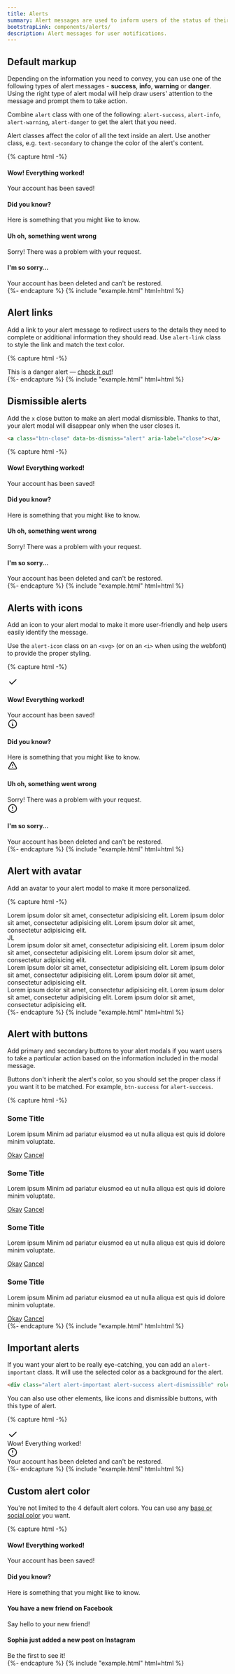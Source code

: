 ```yaml
---
title: Alerts
summary: Alert messages are used to inform users of the status of their action and help them solve any problems that might have occurred. Good design of alert modals is very important for the overall user experience of a website or app.
bootstrapLink: components/alerts/
description: Alert messages for user notifications.
---
```


## Default markup

Depending on the information you need to convey, you can use one of the following types of alert messages - **success**, **info**, **warning** or **danger**. Using the right type of alert modal will help draw users' attention to the message and prompt them to take action.

Combine `alert` class with one of the following: `alert-success`, `alert-info`, `alert-warning`, `alert-danger` to get the alert that you need.

Alert classes affect the color of all the text inside an alert. Use another class, e.g. `text-secondary` to change the color of the alert's content.

{% capture html -%}
<div class="alert alert-success" role="alert">
  <h4 class="alert-title">Wow! Everything worked!</h4>
  <div class="text-secondary">Your account has been saved!</div>
</div>
<div class="alert alert-info" role="alert">
  <h4 class="alert-title">Did you know?</h4>
  <div class="text-secondary">Here is something that you might like to know.</div>
</div>
<div class="alert alert-warning" role="alert">
  <h4 class="alert-title">Uh oh, something went wrong</h4>
  <div class="text-secondary">Sorry! There was a problem with your request.</div>
</div>
<div class="alert alert-danger" role="alert">
  <h4 class="alert-title">I'm so sorry&hellip;</h4>
  <div class="text-secondary">Your account has been deleted and can't be restored.</div>
</div>
{%- endcapture %}
{% include "example.html" html=html %}

## Alert links

Add a link to your alert message to redirect users to the details they need to complete or additional information they should read. Use `alert-link` class to style the link and match the text color.

{% capture html -%}
<div class="alert alert-danger m-0">
  This is a danger alert — <a href="#" class="alert-link">check it out</a>!
</div>
{%- endcapture %}
{% include "example.html" html=html %}

## Dismissible alerts

Add the `x` close button to make an alert modal dismissible. Thanks to that, your alert modal will disappear only when the user closes it.

```html
<a class="btn-close" data-bs-dismiss="alert" aria-label="close"></a>
```

{% capture html -%}
<div class="alert alert-success alert-dismissible" role="alert">
  <div>
    <h4 class="alert-title">Wow! Everything worked!</h4>
    <div class="text-secondary">Your account has been saved!</div>
  </div>
  <a class="btn-close" data-bs-dismiss="alert" aria-label="close"></a>
</div>
<div class="alert alert-info alert-dismissible" role="alert">
  <div>
    <h4 class="alert-title">Did you know?</h4>
    <div class="text-secondary">Here is something that you might like to know.</div>
  </div>
  <a class="btn-close" data-bs-dismiss="alert" aria-label="close"></a>
</div>
<div class="alert alert-warning alert-dismissible" role="alert">
  <div>
    <h4 class="alert-title">Uh oh, something went wrong</h4>
    <div class="text-secondary">Sorry! There was a problem with your request.</div>
  </div>
  <a class="btn-close" data-bs-dismiss="alert" aria-label="close"></a>
</div>
<div class="alert alert-danger alert-dismissible" role="alert">
  <div>
    <h4 class="alert-title">I'm so sorry&hellip;</h4>
    <div class="text-secondary">Your account has been deleted and can't be restored.</div>
  </div>
  <a class="btn-close" data-bs-dismiss="alert" aria-label="close"></a>
</div>
{%- endcapture %}
{% include "example.html" html=html %}

## Alerts with icons

Add an icon to your alert modal to make it more user-friendly and help users easily identify the message.

Use the `alert-icon` class on an `<svg>` (or on an `<i>` when using the webfont) to provide the proper styling.

{% capture html -%}
<div class="alert alert-success" role="alert">
  <div class="d-flex">
    <div>
      <svg
        xmlns="http://www.w3.org/2000/svg"
        class="icon alert-icon"
        width="24"
        height="24"
        viewBox="0 0 24 24"
        stroke-width="2"
        stroke="currentColor"
        fill="none"
        stroke-linecap="round"
        stroke-linejoin="round"
      >
        <path stroke="none" d="M0 0h24v24H0z" fill="none" />
        <path d="M5 12l5 5l10 -10" />
      </svg>
    </div>
    <div>
      <h4 class="alert-title">Wow! Everything worked!</h4>
      <div class="text-secondary">Your account has been saved!</div>
    </div>
  </div>
</div>
<div class="alert alert-info" role="alert">
  <div class="d-flex">
    <div>
      <svg
        xmlns="http://www.w3.org/2000/svg"
        class="icon alert-icon"
        width="24"
        height="24"
        viewBox="0 0 24 24"
        stroke-width="2"
        stroke="currentColor"
        fill="none"
        stroke-linecap="round"
        stroke-linejoin="round"
      >
        <path stroke="none" d="M0 0h24v24H0z" fill="none" />
        <circle cx="12" cy="12" r="9" />
        <line x1="12" y1="8" x2="12.01" y2="8" />
        <polyline points="11 12 12 12 12 16 13 16" />
      </svg>
    </div>
    <div>
      <h4 class="alert-title">Did you know?</h4>
      <div class="text-secondary">Here is something that you might like to know.</div>
    </div>
  </div>
</div>
<div class="alert alert-warning" role="alert">
  <div class="d-flex">
    <div>
      <svg
        xmlns="http://www.w3.org/2000/svg"
        class="icon alert-icon"
        width="24"
        height="24"
        viewBox="0 0 24 24"
        stroke-width="2"
        stroke="currentColor"
        fill="none"
        stroke-linecap="round"
        stroke-linejoin="round"
      >
        <path stroke="none" d="M0 0h24v24H0z" fill="none" />
        <path d="M12 9v2m0 4v.01" />
        <path
          d="M5 19h14a2 2 0 0 0 1.84 -2.75l-7.1 -12.25a2 2 0 0 0 -3.5 0l-7.1 12.25a2 2 0 0 0 1.75 2.75"
        />
      </svg>
    </div>
    <div>
      <h4 class="alert-title">Uh oh, something went wrong</h4>
      <div class="text-secondary">Sorry! There was a problem with your request.</div>
    </div>
  </div>
</div>
<div class="alert alert-danger" role="alert">
  <div class="d-flex">
    <div>
      <svg
        xmlns="http://www.w3.org/2000/svg"
        class="icon alert-icon"
        width="24"
        height="24"
        viewBox="0 0 24 24"
        stroke-width="2"
        stroke="currentColor"
        fill="none"
        stroke-linecap="round"
        stroke-linejoin="round"
      >
        <path stroke="none" d="M0 0h24v24H0z" fill="none" />
        <circle cx="12" cy="12" r="9" />
        <line x1="12" y1="8" x2="12" y2="12" />
        <line x1="12" y1="16" x2="12.01" y2="16" />
      </svg>
    </div>
    <div>
      <h4 class="alert-title">I'm so sorry&hellip;</h4>
      <div class="text-secondary">Your account has been deleted and can't be restored.</div>
    </div>
  </div>
</div>
{%- endcapture %}
{% include "example.html" html=html %}

## Alert with avatar

Add an avatar to your alert modal to make it more personalized.

{% capture html -%}
<div class="alert alert-success" role="alert">
  <div class="d-flex">
    <div>
      <span
        class="avatar me-3"
        style="background-image: url(/static/samples/avatars/039m.jpg)"
      ></span>
    </div>
    <div>
      Lorem ipsum dolor sit amet, consectetur adipisicing elit. Lorem ipsum dolor sit amet,
      consectetur adipisicing elit. Lorem ipsum dolor sit amet, consectetur adipisicing elit.
    </div>
  </div>
</div>
<div class="alert alert-info" role="alert">
  <div class="d-flex">
    <div>
      <span class="avatar me-3">JL</span>
    </div>
    <div>
      Lorem ipsum dolor sit amet, consectetur adipisicing elit. Lorem ipsum dolor sit amet,
      consectetur adipisicing elit. Lorem ipsum dolor sit amet, consectetur adipisicing elit.
    </div>
  </div>
</div>
<div class="alert alert-warning" role="alert">
  <div class="d-flex">
    <div>
      <span
        class="avatar me-3"
        style="background-image: url(/static/samples/avatars/035f.jpg)"
      ></span>
    </div>
    <div>
      Lorem ipsum dolor sit amet, consectetur adipisicing elit. Lorem ipsum dolor sit amet,
      consectetur adipisicing elit. Lorem ipsum dolor sit amet, consectetur adipisicing elit.
    </div>
  </div>
</div>
<div class="alert alert-danger" role="alert">
  <div class="d-flex">
    <div>
      <span
        class="avatar me-3"
        style="background-image: url(/static/samples/avatars/056f.jpg)"
      ></span>
    </div>
    <div>
      Lorem ipsum dolor sit amet, consectetur adipisicing elit. Lorem ipsum dolor sit amet,
      consectetur adipisicing elit. Lorem ipsum dolor sit amet, consectetur adipisicing elit.
    </div>
  </div>
</div>
{%- endcapture %}
{% include "example.html" html=html %}

## Alert with buttons

Add primary and secondary buttons to your alert modals if you want users to take a particular action based on the information included in the modal message.

Buttons don't inherit the alert's color, so you should set the proper class if you want it to be matched. For example, `btn-success` for `alert-success`.

{% capture html -%}
<div class="alert alert-success alert-dismissible" role="alert">
  <h3 class="mb-1">Some Title</h3>
  <p class="text-secondary">
    Lorem ipsum Minim ad pariatur eiusmod ea ut nulla aliqua est quis id dolore minim voluptate.
  </p>
  <div class="btn-list">
    <a href="#" class="btn btn-success">Okay</a>
    <a href="#" class="btn">Cancel</a>
  </div>
  <a class="btn-close" data-bs-dismiss="alert" aria-label="close"></a>
</div>
<div class="alert alert-info alert-dismissible" role="alert">
  <h3 class="mb-1">Some Title</h3>
  <p class="text-secondary">
    Lorem ipsum Minim ad pariatur eiusmod ea ut nulla aliqua est quis id dolore minim voluptate.
  </p>
  <div class="btn-list">
    <a href="#" class="btn btn-info">Okay</a>
    <a href="#" class="btn">Cancel</a>
  </div>
  <a class="btn-close" data-bs-dismiss="alert" aria-label="close"></a>
</div>
<div class="alert alert-warning alert-dismissible" role="alert">
  <h3 class="mb-1">Some Title</h3>
  <p class="text-secondary">
    Lorem ipsum Minim ad pariatur eiusmod ea ut nulla aliqua est quis id dolore minim voluptate.
  </p>
  <div class="btn-list">
    <a href="#" class="btn btn-warning">Okay</a>
    <a href="#" class="btn">Cancel</a>
  </div>
  <a class="btn-close" data-bs-dismiss="alert" aria-label="close"></a>
</div>
<div class="alert alert-danger alert-dismissible" role="alert">
  <h3 class="mb-1">Some Title</h3>
  <p class="text-secondary">
    Lorem ipsum Minim ad pariatur eiusmod ea ut nulla aliqua est quis id dolore minim voluptate.
  </p>
  <div class="btn-list">
    <a href="#" class="btn btn-danger">Okay</a>
    <a href="#" class="btn">Cancel</a>
  </div>
  <a class="btn-close" data-bs-dismiss="alert" aria-label="close"></a>
</div>
{%- endcapture %}
{% include "example.html" html=html %}

## Important alerts

If you want your alert to be really eye-catching, you can add an `alert-important` class. It will use the selected color as a background for the alert.

```html
<div class="alert alert-important alert-success alert-dismissible" role="alert">...</div>
```

You can also use other elements, like icons and dismissible buttons, with this type of alert.

{% capture html -%}
<div class="alert alert-important alert-success alert-dismissible" role="alert">
  <div class="d-flex">
    <div>
      <svg
        xmlns="http://www.w3.org/2000/svg"
        class="icon alert-icon"
        width="24"
        height="24"
        viewBox="0 0 24 24"
        stroke-width="2"
        stroke="currentColor"
        fill="none"
        stroke-linecap="round"
        stroke-linejoin="round"
      >
        <path stroke="none" d="M0 0h24v24H0z" fill="none"></path>
        <path d="M5 12l5 5l10 -10"></path>
      </svg>
    </div>
    <div>Wow! Everything worked!</div>
  </div>
  <a class="btn-close btn-close-white" data-bs-dismiss="alert" aria-label="close"></a>
</div>
<div class="alert alert-important alert-danger alert-dismissible" role="alert">
  <div class="d-flex">
    <div>
      <svg
        xmlns="http://www.w3.org/2000/svg"
        class="icon alert-icon"
        width="24"
        height="24"
        viewBox="0 0 24 24"
        stroke-width="2"
        stroke="currentColor"
        fill="none"
        stroke-linecap="round"
        stroke-linejoin="round"
      >
        <path stroke="none" d="M0 0h24v24H0z" fill="none" />
        <circle cx="12" cy="12" r="9" />
        <line x1="12" y1="8" x2="12" y2="12" />
        <line x1="12" y1="16" x2="12.01" y2="16" />
      </svg>
    </div>
    <div>Your account has been deleted and can't be restored.</div>
  </div>
  <a class="btn-close btn-close-white" data-bs-dismiss="alert" aria-label="close"></a>
</div>
{%- endcapture %}
{% include "example.html" html=html %}

## Custom alert color

You're not limited to the 4 default alert colors. You can use any [base or social color](../base/colors) you want.

{% capture html -%}
<div class="alert alert-lime" role="alert">
  <h4 class="alert-title">Wow! Everything worked!</h4>
  <div class="text-secondary">Your account has been saved!</div>
</div>
<div class="alert alert-cyan" role="alert">
  <h4 class="alert-title">Did you know?</h4>
  <div class="text-secondary">Here is something that you might like to know.</div>
</div>
<div class="alert alert-facebook" role="alert">
  <h4 class="alert-title">You have a new friend on Facebook</h4>
  <div class="text-secondary">Say hello to your new friend!</div>
</div>
<div class="alert alert-instagram alert-dismissible alert-important" role="alert">
  <div class="d-flex">
    <div>
      <span
        class="avatar me-3"
        style="background-image: url(/static/samples/avatars/035f.jpg)"
      ></span>
    </div>
    <div>
      <h4 class="alert-title">Sophia just added a new post on Instagram</h4>
      <div>Be the first to see it!</div>
    </div>
  </div>
  <a class="btn-close" data-bs-dismiss="alert" aria-label="close"></a>
</div>
{%- endcapture %}
{% include "example.html" html=html %}
